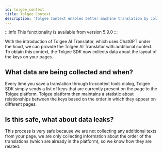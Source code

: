 ```yaml
---
id: tolgee_context
title: Tolgee Context
description: 'Tolgee Context enables better machine translation by collecting information about the context of each translation'
---
```


:::info
This functionality is available from version 5.9.0
:::

With the introduction of Tolgee AI Translator, which uses ChatGPT under the hood, we can provide the Tolgee AI Translator with additional context. To obtain this context, the Tolgee SDK now collects data about the layout of the keys on your pages.

## What data are being collected and when?

Every time you save a translation through In-context tools dialog, Tolgee SDK simply sends a list of keys that are currently present on the page to the Tolgee platform. Tolgee platform then maintains a statistic about relationships between the keys based on the order in which they appear on different pages.

## Is this safe, what about data leaks?

This process is very safe because we are not collecting any additional texts from your page, we are only collecting information about the order of the translations (which are already in the platform), so we know how they are related.